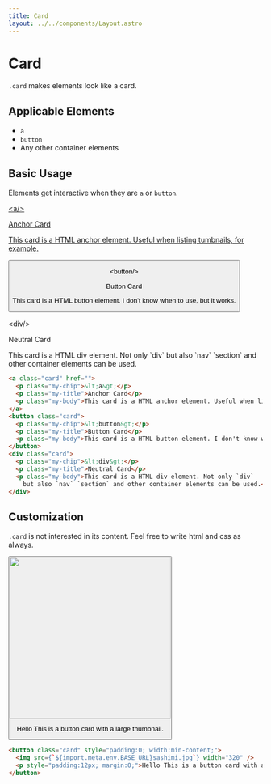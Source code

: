 ```yaml
---
title: Card
layout: ../../components/Layout.astro
---
```



# Card

`.card` makes elements look like a card.

## Applicable Elements

- `a`
- `button`
- Any other container elements

## Basic Usage

Elements get interactive when they are `a` or `button`.

<SamplePane id="cards-container" filled>
  <a class="card" href="">
    <p class="my-chip">&lt;a/&gt;</p>
    <p class="my-title">Anchor Card</p>
    <p class="my-body">This card is a HTML anchor element. Useful when listing tumbnails, for example.</p>
  </a>
  <button class="card">
    <p class="my-chip">&lt;button/&gt;</p>
    <p class="my-title">Button Card</p>
    <p class="my-body">This card is a HTML button element. I don't know when to use, but it works.</p>
  </button>
  <div class="card">
    <p class="my-chip">&lt;div/&gt;</p>
    <p class="my-title">Neutral Card</p>
    <p class="my-body">This card is a HTML div element. Not only `div` but also `nav` `section` and other container elements can be used.</p>
  </div>
</SamplePane>

```html
<a class="card" href="">
  <p class="my-chip">&lt;a&gt;</p>
  <p class="my-title">Anchor Card</p>
  <p class="my-body">This card is a HTML anchor element. Useful when listing tumbnails, for example.</p>
</a>
<button class="card">
  <p class="my-chip">&lt;button&gt;</p>
  <p class="my-title">Button Card</p>
  <p class="my-body">This card is a HTML button element. I don't know when to use, but it works.</p>
</button>
<div class="card">
  <p class="my-chip">&lt;div&gt;</p>
  <p class="my-title">Neutral Card</p>
  <p class="my-body">This card is a HTML div element. Not only `div`
    but also `nav` `section` and other container elements can be used.</p>
</div>
```

## Customization

`.card` is not interested in its content.
Feel free to write html and css as always.

<SamplePane filled>
  <button class="card" style="padding:0; width:min-content;">
    <img src={`${import.meta.env.BASE_URL}sashimi.jpg`} width="320" />
    <p style="padding:12px; margin:0;">Hello This is a button card with a large thumbnail.</p>
  </button>
</SamplePane>

```html
<button class="card" style="padding:0; width:min-content;">
  <img src={`${import.meta.env.BASE_URL}sashimi.jpg`} width="320" />
  <p style="padding:12px; margin:0;">Hello This is a button card with a large thumbnail.</p>
</button>
```
